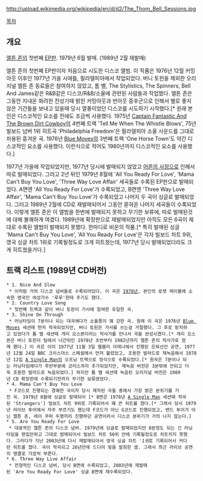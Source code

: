 http://upload.wikimedia.org/wikipedia/en/d/d2/The_Thom_Bell_Sessions.jpg

[[목차]]


== 개요 ==
[[엘튼 존]]의 첫번째 [[EP판]]. 1979년 6월 발매. (1989년 2월 재발매)

엘튼 존의 첫번째 EP판이자 처음으로 시도한 디스코 앨범. 이 작품은 1976년 12월 커밍아웃 이후인 1977년 가을 시애틀, 필라델피아에서 작업되었다. 버니 토핀을 제외한 오리지널 엘튼 존 동료들은 참여하지 않았고, 톰 벨, The Stylistics, The Spinners, Bell And James같은 R&B같은 디스코/R&B/소울에 관련된 사람들과 작업했다. 엘튼 존은 그동안 지내온 화려한 전성기때 밝힌 커밍아웃과 번아웃 증후군으로 인해서 별로 좋지 않은 기간들을 보내고 있을때 당시 열풍이었던 디스코를 시도하기 시작했다.[* 원래 본인은 디스코적인 요소를 전에도 조금씩 사용했다. 1975년 [[Captain Fantastic And The Brown Dirt Cowboy]]의 4번째 트랙 'Tell Me When The Whistle Blows', 75년 빌보드 넘버 1위 히트곡 'Philadelphia Freedom'은 필라델피아 소울 사운드를 그대로 차용된 흥겨운 곡. 1976년 [[Blue Moves]]의 3번째 트랙 'One Horse Town'도 약간 디스코적인 요소를 사용했다. 이런식으로 적어도 1980년까지 디스코적인 요소를 사용했다.]

1977년 가을에 작업되었지만, 1977년 당시에 발매되지 않았고 [[어른의 사정]]으로 인해서 따로 발매되었다. 그러고 2년 뒤인 1979년 8월에 'All You Ready For Love', 'Mama Can't Buy You Love', 'Three Way Love Affair' 세곡들로 수록된 EP판으로 발매되었다. A면엔 'All You Ready For Love'가 수록되었고, B면엔 'Three Way Love Affair', 'Mama Can't Buy You Love'가 수록되었고 나머지 두 곡이 싱글로 발매되었다. 그러고 1989년 2월에 CD로 재발매되어서 그동안 묻혀온 나머지 세곡들이 수록되었다. 이렇게 엘튼 존은 이 앨범을 한번에 발매되지 못하고 무기한 보류에, 따로 발매된것에 대해 불쾌하게 여겼다. 1989년에 확장판으로 재발매되었지만 아직도 모든 6곡이 제대로 수록된 앨범이 발매되지 못했다. 한마디로 비운의 작품.[* 특히 발매된 싱글 'Mama Can't Buy You Love', 'All You Ready For Love'은 각자 빌보드 차트 9위, 영국 싱글 차트 1위로 기록될정도로 크게 히트쳤는데, 1977년 당시 발매되었더라도 크게 히트쳤을거다.]


== 트랙 리스트 (1989년 CD버전) ==
 * 1. Nice And Slow
  * 이처럼 거의 디스코 넘버들로 수록되어있다. 이 곡은 [[1978년]], 본인의 로켓 레이블에 소속한 영국인 여성가수 '루루'한테 주기도 했다.
 * 2. Country Love Song
  * 첫번째 트랙과 같이 버니 토핀이 가사에 참여한 유일한 곡.
 * 3. Shine On Through
  * 러닝타임이 7분이나 되는 대곡에다가 소울풍이 꽤 강한 곡. 원래 이 곡은 1976년 [[Blue Moves]] 세션때 먼저 작곡되었지만, 버니 토핀은 가사를 쓰는걸 거절했다. 그 후로 방치하고 있었다가 톰 벨 세션때 개리 오스본이라는 작사가를 만나서 곡을 완성시켰다.[* 개리 오스본은 버니 토핀이 팀에서 나간뒤인 1978년 초반부터 1982년까지 엘튼 존의 작사가로 함께 했다.] 이 곡은 이미 1977년 11월 3일 웸블리 아레나에서 진행된 은퇴선언 공연, 1977년 12월 24일 BBC 크리스마스 스페셜에서 먼저 불렀었고, 조용한 발라드로 재녹음해서 1978년 12집 [[A Single Man]]의 오프닝 트랙으로 정식으로 수록되었다.[* 원곡은 7분이나 되는 러닝타임에다가 후반부분에 코러스까지 추가되었지만, 재녹음 버전은 3분밖에 안되고 더욱 조용한 발라드로 녹음되었다.] 하지만 톰 벨 세션때 녹음된 오리지널 버전은 1989년 CD 확장판에 수록되기전까지 무기한 보류였었다.
 * 4. Mama Can't Buy You Love
  * F코드로 진행되는 경쾌한 곡이자 당시 제작된 곡들 중에서 가장 밝은 분위기를 가진 곡. 1979년 8월에 싱글로 발매되어 [* B면은 1978년 [[A Single Man]] 세션때 작곡된 'Strangers'] 빌보드 차트 9위로 기록되어서 꽤 큰 히트를 쳤다.[* 그래서 당시 1979년 라이브 투어에서 자주 부르기도 했는데 F코드가 아닌 G코드로 진행되었고, 밴드 투어가 아닌 엘튼 존, 레이 쿠퍼 두명끼리 진행하던 공연이라서 디스코 분위기가 거의 나지 않는다.]
 * 5. Are You Ready For Love
  * 대표적인 엘튼 존의 디스코 넘버. 1979년에 싱글로 발매되었지만 8분정도 되는 긴 러닝타임을 편집안하고 그대로 발매되어서 빌보드 차트 50위 안에 기록될정도로 히트치지 못했다. 그러다가 지난 2003년에 다시 재발매되어서 영국 싱글 차트 '''1위''로 기록되어서 커다란 히트를 쳤다. 곡이 작곡되고 26년만에 드디어 빛을 발휘한 셈. 그래서 최근 라이브 공연의 앵콜로 가끔씩 부른다.
 * 6. Three Way Live Affair
  * 전형적인 디스코 넘버, 당시 B면에 수록되었고, 2003년에 재발매된 'Are You Ready For Love' 싱글 B면에 재수록되었다.
